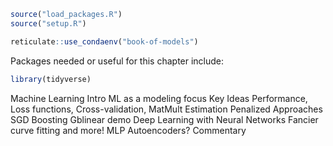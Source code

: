 


```r
source("load_packages.R")
source("setup.R")

reticulate::use_condaenv("book-of-models")
```

Packages needed or useful for this chapter include:

```r
library(tidyverse)
```


Machine Learning 
Intro 
ML as a modeling focus
Key Ideas
Performance, Loss functions, Cross-validation, MatMult
Estimation
Penalized Approaches
SGD
Boosting
Gblinear demo
Deep Learning with Neural Networks
Fancier curve fitting and more!
MLP
Autoencoders?
Commentary
